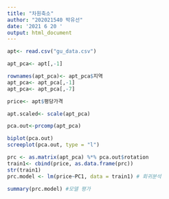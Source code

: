 ```yaml
---
title: "차원축소"
author: "202021540 박유선"
date: '2021 6 20 '
output: html_document
---
```

```r
apt<- read.csv("gu_data.csv")

apt_pca<- apt[,-1]

rownames(apt_pca)<- apt_pca$지역
apt_pca<- apt_pca[,-1]
apt_pca<- apt_pca[,-7]

price<- apt$평당가격

apt.scaled<- scale(apt_pca)

pca.out<-prcomp(apt_pca)

biplot(pca.out)
screeplot(pca.out, type = "l")
```

```r
prc <- as.matrix(apt_pca) %*% pca.out$rotation
train1<- cbind(price, as.data.frame(prc))
str(train1)
prc.model <- lm(price~PC1, data = train1) # 회귀분석

summary(prc.model) #모델 평가
```

